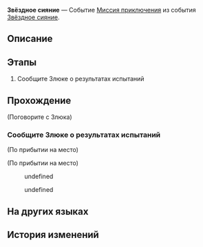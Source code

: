 {{Дополнить|Диалоги.}}
{{Миссия Инфобокс
|id              = 8023202
|Название        = 
|Изображение     = Миссия Освоения Звёздное сияние.png
|Тип             = Миссия приключения
|События         = Звёздное сияние
|Глава           = 
|Условия         = Завершена [[Миссия приключения]] ''[[Звёздное сияние]]''
|Персонажи       = Злюка; Метауна; Первопроходец
|СтартЛокация    = Главная контрольная зона
|Мир             = Космическая станция «Герта»
|Локации         = Главная контрольная зона
|Предыдущая      = 
|Следующая       = 
|Награды         = Кредиты*5 000
}}
'''Звёздное сияние''' — Событие [[Миссия приключения]] из события [[Звёздное сияние]].

==Описание==
{{Описание|<!--официальное описание из Перекрёстка судеб-->}}

==Этапы==
# Сообщите Злюке о результатах испытаний

==Прохождение==
{{Дополнить}}


;(Поговорите с Злюка)
<!--Unknown TalkSentence: 823201201-->
<!--Unknown TalkSentence: 823201202-->
{{Диалог Конец}}

===Сообщите Злюке о результатах испытаний===
{{Описание миссии|локация=Главная контрольная зона|Вы прошли испытание «Звёздное сияние». Передайте данные Злюке.}}
{{Диалог Начало}}
;(По прибытии на место)

;(По прибытии на место)
<!--Unknown TalkSentence: 823201101-->
<!--Unknown TalkSentence: 823201102-->
:{{Диалог|Стрелка}} undefined
:<!--Unknown TalkSentence: 823201104-->
:<!--Unknown TalkSentence: 823201105-->
:<!--Unknown TalkSentence: 823201106-->
:<!--Unknown TalkSentence: 823201107-->
::{{tx}}
:{{Диалог|Стрелка}} undefined
:<!--Unknown TalkSentence: 823201106-->
:<!--Unknown TalkSentence: 823201107-->
::{{tx}}
<!--Unknown TalkSentence: 823201106-->
<!--Unknown TalkSentence: 823201107-->
:{{tx}}
{{Диалог Конец}}

==На других языках==
{{На других языках
|en   = Stellar Shimmer
|zhs  = 星芒烁变
|zht  = 星芒爍變
|ja   = スターライト・フラッシュ
|ko   = 반짝이는 스타라이트
|es   = Centelleo estelar
|fr   = Éclat stellaire
|ru   = Звёздное сияние
|th   = เปลวแสงประกายดาว
|vi   = Ánh Sao Lấp Lánh
|de   = Stellarer Schimmer
|id   = Gemerlap Cahaya Bintang
|pt   = Brilho Estelar
}}

==История изменений==
{{История изменений|2.7}}
